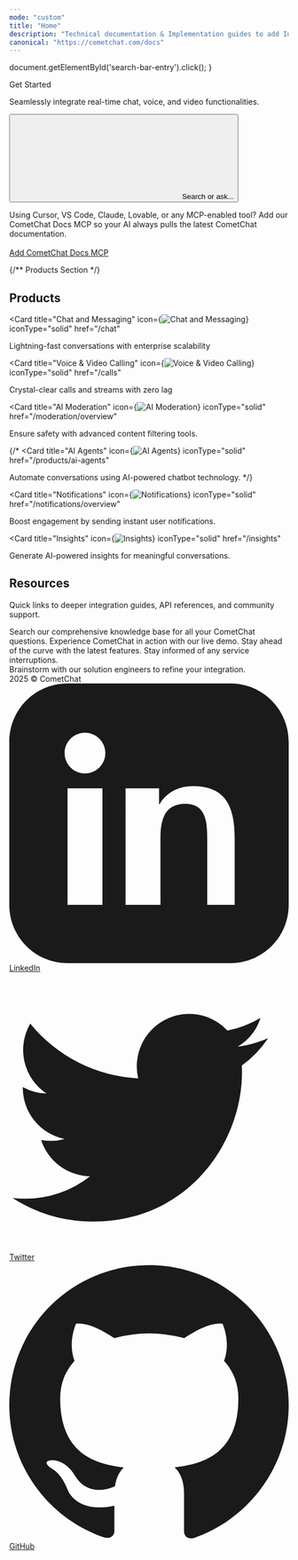 ```yaml
---
mode: "custom"
title: "Home"
description: "Technical documentation & Implementation guides to add In-app Messaging & Voice & Video Calling to your apps and websites in minutes."
canonical: "https://cometchat.com/docs"
---
```


  document.getElementById('search-bar-entry').click();
}

<div className="relative w-full flex items-center justify-center" style={{ height: '20rem', overflow: 'hidden'}}>


<div className="absolute inset-0 bg-primary dark:bg-primary-light" style={{opacity: 0.05 }}></div>
  <div style={{ position: 'absolute', textAlign: 'center', padding: '0 1rem' }}>
    <div
      className="text-gray-900 dark:text-white"
      style={{
       fontWeight: '800',
       fontSize: '2.5rem',
       margin: '0',      
      }}
    >
      Get Started
    </div>
    <p className="mt-4 text-gray-900 dark:text-white" style={{ fontSize: '1rem', fontWeight: '600' , maxWidth: '40rem'}}>Seamlessly integrate real-time chat, voice, and video functionalities.  </p>
    <div className="flex items-center justify-center" style={{ maxWidth: '800px', margin: '0 auto' }}>
    <button
      type="button"
      className="hidden w-full lg:flex items-center text-sm leading-6 py-4 pl-4 pr-4 text-gray-500 rounded-full"
      id="home-search-entry"
      style={{
        marginTop: '2rem',
        maxWidth: '40rem',
        background: '#FFF',
        boxShadow: '0px 1px 4px 0px rgba(8, 9, 10, 0.25), 0px 0px 0px 4px rgba(255, 255, 255, 0.20)',
        cursor: 'pointer',
        textAlign: 'left',
      }}
      onClick={openSearch}
    >
      <svg
        className="h-4 w-4 ml-1.5 flex-none bg-primary hover:bg-gray-600 dark:bg-primary-dark dark:hover:bg-white/70"
        style={{
        marginRight: '0.5rem',
         maskImage:
           'url("https://mintlify.b-cdn.net/v6.5.1/solid/magnifying-glass.svg")',
         maskRepeat: 'no-repeat',
         maskPosition: 'center center',
        }}
      />
      Search or ask...
    </button>
    </div>
  </div>  
</div>

<div
  style={{marginTop: '2rem', marginBottom: '2rem', maxWidth: '70rem', marginLeft: 'auto',
  marginRight: 'auto', paddingLeft: '1.25rem',
  paddingRight: '1.25rem' }}
>

<Info>Using Cursor, VS Code, Claude, Lovable, or any MCP-enabled tool? Add our CometChat Docs MCP so your AI always pulls the latest CometChat documentation. 
<br/><br/>[Add CometChat Docs MCP](/mcp-server)</Info>

</div>

{/** Products Section */}

<div
  style={{marginTop: '2rem', marginBottom: '2rem', maxWidth: '70rem', marginLeft: 'auto',
  marginRight: 'auto', paddingLeft: '1.25rem',
  paddingRight: '1.25rem' }}
>

<div className="flex flex-col w-full " style={{ marginTop: '2rem', marginBottom: '0.5rem' }}>

  <h2
    className="text-gray-700 dark:text-white"
    style={{
      fontSize: '2rem',
      fontWeight: '500',
    }}
  >
  Products
  </h2>

<CardGroup cols={3}>

<Card
  title="Chat and Messaging"
  icon={<img src="/images/products/chat.svg" alt="Chat and Messaging" />}
  iconType="solid" 
  href="/chat" 
  >
  Lightning-fast conversations with enterprise scalability
</Card>

<Card
  title="Voice & Video Calling"
  icon={<img src="/images/products/calls.svg" alt="Voice & Video Calling" />}
  iconType="solid" 
  href="/calls" 
  >
  Crystal-clear calls and streams with zero lag
</Card>

<Card
  title="AI Moderation"
  icon={<img src="/images/products/ai-moderation.svg" alt="AI Moderation" />}
  iconType="solid" 
  href="/moderation/overview" 
  >
  Ensure safety with advanced content filtering tools.
</Card>

{/* <Card
  title="AI Agents"
  icon={<img src="/images/products/ai-agents.svg" alt="AI Agents" />}
  iconType="solid" 
  href="/products/ai-agents" 
  >
  Automate conversations using AI-powered chatbot technology.
</Card> */}

<Card
  title="Notifications"
  icon={<img src="/images/products/notifications.svg" alt="Notifications" />}
  iconType="solid" 
  href="/notifications/overview" 
  >
  Boost engagement by sending instant user notifications.
</Card>

<Card
  title="Insights"
  icon={<img src="/images/products/insights.svg" alt="Insights" />}
  iconType="solid" 
  href="/insights" 
  >
  Generate AI-powered insights for meaningful conversations.
</Card>

</CardGroup>

</div>


<div className="flex flex-col w-full " style={{ marginTop: '2rem', marginBottom: '0.5rem' }}>

  <h2
    className="text-gray-700 dark:text-white"
    style={{
      fontSize: '2rem',
      fontWeight: '500',
    }}
  >
  Resources
  </h2>

  <p
    className="text-gray-600 dark:text-gray-300"
    style={{
      fontSize: '1.05rem',
      marginBottom: '1rem'
    }}
  >
  Quick links to deeper integration guides, API references, and community support.
</p>

<CardGroup cols={4}>
  <Card
    title="Help Center"
    icon="phone"
    href="https://help.cometchat.com/"
    cta="Learn more"
  >
    Search our comprehensive knowledge base for all your CometChat questions.
  </Card>
  <Card
    title="Interactive Demo"
    icon="bolt-lightning"
    href="https://www.cometchat.com/interactive-demo"
    cta="Learn more"
  >
    Experience CometChat in action with our live demo.
  </Card>
  <Card
    title="Product Updates"
    icon="newspaper"
    href="https://updates.cometchat.com/"
    cta="Learn more"
  >
    Stay ahead of the curve with the latest features.
  </Card>
  <Card
    title="Status Page"
    icon="signal"
    href="https://status.cometchat.com/"
    cta="Learn more"
  >
    Stay informed of any service interruptions.
  </Card>
</CardGroup>

</div>

<CardGroup cols={1}>
  <Card
    title="Solutions Office Hours"
    icon="briefcase"
    href="https://www.cometchat.com/office-hours"
    cta="Book your slot"
  >
    Brainstorm with our solution engineers to refine your integration.
  </Card>
</CardGroup>
 
</div>

<div className="flex flex-col w-full " style={{ marginTop: '1rem', background: 'black' }}>

<div className="bg-black text-gray-400 py-6 px-8 flex flex-col md:flex-row justify-between items-center rounded-t-xl">
  <div className="mb-4 md:mb-0">
    2025 © CometChat
  </div>
  <div className="flex space-x-6 items-center">
    <a href="https://www.linkedin.com/company/cometchat" target="_blank" className="flex items-center space-x-1 hover:text-white">
      <svg xmlns="http://www.w3.org/2000/svg" className="h-5 w-5" fill="currentColor" viewBox="0 0 24 24">
        <path d="M19 0h-14c-2.761 0-5 2.239-5 5v14c0 2.762 2.239 5 5 5h14c2.762 0 5-2.238 5-5v-14c0-2.761-2.238-5-5-5zm-11 19h-3v-10h3v10zm-1.5-11.268c-.966 0-1.75-.784-1.75-1.75s.784-1.75 1.75-1.75 1.75.784 1.75 1.75-.784 1.75-1.75 1.75zm13.5 11.268h-3v-5.604c0-1.337-.026-3.059-1.865-3.059-1.865 0-2.15 1.455-2.15 2.96v5.703h-3v-10h2.881v1.367h.041c.402-.76 1.384-1.561 2.847-1.561 3.044 0 3.606 2.003 3.606 4.609v5.585z"/>
      </svg>
      <span>LinkedIn</span>
    </a>
    <a href="https://x.com/cometchat" target="_blank" className="flex items-center space-x-1 hover:text-white">
      <svg xmlns="http://www.w3.org/2000/svg" className="h-5 w-5" fill="currentColor" viewBox="0 0 24 24">
        <path d="M22.162 5.656c-.793.352-1.645.589-2.54.696a4.468 4.468 0 0 0 1.958-2.46 9.043 9.043 0 0 1-2.845 1.088 4.496 4.496 0 0 0-7.664 4.1 12.758 12.758 0 0 1-9.272-4.7 4.493 4.493 0 0 0 1.393 6.002 4.46 4.46 0 0 1-2.035-.562v.057a4.497 4.497 0 0 0 3.606 4.41 4.503 4.503 0 0 1-2.029.077 4.502 4.502 0 0 0 4.198 3.12 9.01 9.01 0 0 1-5.575 1.922c-.362 0-.721-.021-1.077-.063a12.73 12.73 0 0 0 6.901 2.021c8.282 0 12.808-6.86 12.808-12.808 0-.195-.005-.388-.014-.58a9.152 9.152 0 0 0 2.25-2.336z"/>
      </svg>
      <span>Twitter</span>
    </a>
    <a href="https://github.com/cometchat" target="_blank" className="flex items-center space-x-1 hover:text-white">
      <svg xmlns="http://www.w3.org/2000/svg" className="h-5 w-5" fill="currentColor" viewBox="0 0 24 24">
        <path d="M12 .297c-6.63 0-12 5.373-12 12 0 5.303 3.438 9.8 8.205 11.387.6.113.82-.258.82-.577v-2.17c-3.338.726-4.033-1.416-4.033-1.416-.546-1.387-1.333-1.756-1.333-1.756-1.089-.744.084-.729.084-.729 1.205.084 1.84 1.236 1.84 1.236 1.07 1.835 2.807 1.305 3.495.997.108-.775.418-1.305.76-1.605-2.665-.3-5.467-1.332-5.467-5.932 0-1.31.467-2.382 1.235-3.222-.123-.303-.535-1.523.117-3.176 0 0 1.008-.322 3.3 1.23a11.5 11.5 0 0 1 3.003-.404 11.5 11.5 0 0 1 3.003.404c2.292-1.552 3.298-1.23 3.298-1.23.653 1.653.241 2.873.118 3.176.77.84 1.233 1.912 1.233 3.222 0 4.61-2.807 5.628-5.48 5.922.429.369.813 1.096.813 2.211v3.281c0 .319.218.694.825.576C20.565 22.092 24 17.592 24 12.297c0-6.627-5.373-12-12-12"/>
      </svg>
      <span>GitHub</span>
    </a>
  </div>
</div>

</div>